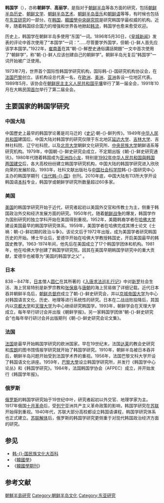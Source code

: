 {{noteTA
|G1=KOR
|G2=NSK
}}
'''韩国学'''（{{kor|k=한국학}}），亦称'''朝鲜学'''、'''高丽学'''，是指对于[[朝鲜半岛|朝鲜半岛]]等各方面的研究，包括[[朝鲜历史|朝鲜半岛历史]]、[[朝鲜文学|朝鲜文学]]、[[朝鲜艺术|朝鲜半岛艺术]]、[[朝鲜半岛传统音乐|朝鲜半岛音乐]]和[[朝鲜语|朝鲜语]]等等，有时候也包括在[[东亚研究|东亚研究]]的一部分。在[[大韩民国|韩国]]，[[韓國學中央硏究院|韓國學中央硏究院]]是研究韩国学最权威的机构。近年，随着韩国综合国力的增强和世界各地掀起[[韩流|韩流]]，韩国学也愈来愈受欢迎。

历史上，韩国学在朝鲜半岛多使用“东国”一词{{r|李得春}}。1896年5月30日，《[[皇城新闻|皇城新闻]]》发表的评论中首次使用了“本国学”一词：“……尽管要学外国学，但朝-{}-鲜人首先应该学本国学。”{{r|概论|page=3}}1922年，[[崔南善|崔南善]]在其“朝-{}-鮮歷史通俗講話開題”一文中首次使用了“朝鲜学”，称“朝-{}-鲜人应该创建自己的朝鲜学”。朝鲜半岛光复后“韩国学”一词开始被广泛使用{{r|李得春}}。

1973年7月，世界首个国际性韩国学研究机构，国际韩-{}-国研究机构协议会，在[[法国|法国]][[巴黎|巴黎]]创立。该机构设总代表一名，在[[欧洲|欧洲]]、[[美洲|美洲]]、[[亚洲|亚洲]]各设一位地区代表。1989年5月，该协会在[[朝鲜民主主义人民共和国|朝鲜民主主义人民共和国]][[平壤|平壤]]举行了第一届全会，1991年10月在大韩民国[[首尔|首尔]]举行了第二届全会。{{r|概论|page=26}}

==主要国家的韩国学研究==
===中国大陆===
中国歷史上最早的韩国学论著是司马迁的《[[史记|史记]]·朝-{}-鲜列传》。1949年[[中华人民共和国|中华人民共和国]]建国后，中国大陆对韩国学的研究仅限于东北地区[[延边大学|延边大学]]、[[吉林大学|吉林大学]]、吉林社科院、辽宁社科院，以及[[北京大学|北京大学]]朝鲜文化研究所、[[中央民族大学|中央民族大学]]朝鲜语系等研究机构。1979年，中国朝-{}-鲜史研究会成立，不定期出版《朝-{}-鲜史研究通讯》。1980年代随着韩国成为[[亚洲四小龙|亚洲四小龙]]，特别是[[1992年中韩建交|1992年中华人民共和国與韩国两国建交]]后，各大高校纷纷建立韩国学研究机构，中国大陆的韩国学研究进入欣欣向荣的发展阶段{{r|概论|page=17-18}}。1993年，社科文献出版社与[[中国社会科学院|中国社会科学院]]韩-{}-国研究中心主办的韩国学期刊《[[当代韩国_(期刊)|当代韩-{}-国]]》创刊{{r|当代}}。2010年底，中国大陆有113所大学开设韩国语[[本科|本科]]专业，韩国学或朝鲜学研究所数量超过60多家{{r|李忠辉}}。

===美国===
[[美国|美国]]的韩国学研究开始于近代，研究者起初以美国外交官和传教士为主，侧重于韩国政治外交和经济发展方面的研究。1950年代，随着[[朝鲜战争|朝鲜战争]]的爆发，韩国学作为国别研究的独立学科开始在美国得到重视。1952年，美籍韩裔学者{{lk|徐斗铢|서두수}}在[[哈佛大学|哈佛大学]]建设美国最早的韩国学研究体系。1959年，美国学者{{le|爱德华·瓦格纳|Edward Willett Wagner}}在哈佛完成其博士论文《士祸：朝-{}-鲜初期的政治斗争》。该论文后于1972年出版，成为美国学者研究韩国历史的开始。博士毕业后，爱德华开始在哈佛大学教授韩国史，开启美国最早的韩国史教学。1963-1974年间，他先后在美国成立了17个韩国学团体和机构{{r|概论|page=21}}。1981年，他在哈佛大学创建了韩国学研究院{{r|obitnyt}}。因其在美国早期韩国学研究中的重大贡献，爱德华也被尊为“美国的韩国学之父” {{r|Lee}}。

===日本===
838－847年，[[日本|日本]]僧人[[圆仁|圆仁]]在其所著的《[[入唐求法巡礼行记|入唐求法巡礼行记]]》中对[[新罗|新罗]]社会生活、海上贸易特别是新罗宗教和[[张保皋|张保皋]]与[[唐朝|唐朝]]的海上贸易做了详细记载。近代日本吞并朝鲜半岛后，[[朝鲜总督府|朝鲜总督府]]成立了朝-{}-鲜史研究会，并以[[京城帝国大学|京城帝国大学]]为中心对韩国语言文化、历史、地理等进行系统性的研究。日本在二战战败投降后，其国内以[[京都大学|京都大学]]和[[天理大学|天理大学]]为中心继续研究韩国学。1993年，朝鲜学会在天理大学成立，每年举行研讨会并出版《朝鲜学报》。另一家韩国学团体“朝-{}-鲜史研究会”也每年举行研讨会并出版期刊《朝-{}-鲜史研究会论文集》。{{r|概论|page=23}}

===法国===
[[法国|法国]]是最早开始韩国学研究的欧洲国家。早在19世纪末，法国[[达莱|达莱]]的教会史研究和[[库朗|库朗]]的图书馆情报学研究就开始了韩国学研究。1910年，朝鲜半岛被日本吞并后，朝鲜半岛问题开始受到法国学术界的重视。1956年，法国巴黎文科大学开设了韩国语文化讲座。1959年，[[巴黎大学_(1896年)|巴黎大學]]设立韩国学研究所，并发行《韩国学中心论丛》和《韩国学研究》。1984年，法国韩国学协会（AFPEC）成立，并开始发行《韩国学年报》。{{r|概论|page=23}}

===俄罗斯===
[[俄罗斯|俄罗斯]]的韩国学研究始于19世纪中叶，研究者起初以外交官、地理学家为主。1917年俄国[[十月革命|十月革命]]后，受[[列宁|列宁]]亚洲共产主义革命政策的影响，韩国学研究在[[苏联|苏联]]开始得到重视。1940年代，苏联大部分高校都设立韩国语课程，韩国学研究体系也正式建立。[[苏联解体|苏联解体]]后，俄罗斯的韩国学研究更侧重于对现代韩国政治经济方面的研究。{{r|概论|page=24}}

==参见==
*[[韩国民族文化大百科|韩-{}-国民族文化大百科]]
*《[[韓國學_(學術期刊)|韓國學]]》
*《[[韓國學期刊|韓國學期刊]]》

==参考文献==
{{Reflist|refs=
<ref name="概论" >{{cite book |language = | author1=魏志江 等著 | author2 =   | title =《韩国学概论》 | date =2008年9月 | location =广州 | publisher = 中山大学出版社  |ISBN =978-7-306-03167-9}}</ref>
<ref name="当代">{{cite web |url=https://www.kuaiqikan.com/dang-dai-han-guo/ |title=当代韩国 |publisher=社科文献出版社 |accessdate=2022-03-13}}</ref>
<ref name="李忠辉">{{cite journal |title=中国韩国学研究的现状, 特征与趋势——基于1998-2010 年CSSCI 数据  |author1=李忠辉 | author2=肖霞|journal=《当代韩国》 |issue=2012年第3期 }}</ref>
<ref name="李得春">{{cite journal |title=韩国学和中国的韩国学  |author=李得春 | coauthors = |journal=《东疆学刊》 |issue=2006年7月第23卷第3期 }}</ref>
<ref name=obitnyt>{{Cite web|first=Eric|last=Pace|url=http://www.nytimes.com/2001/12/26/world/edward-wagner-77-an-expert-at-harvard-in-early-korean-life.html|title=Edward Wagner, 77, an Expert At Harvard in Early Korean Life|location=New York|access-date=2015-05-27|work=The New York Times|date=2001-12-26|archive-url=https://web.archive.org/web/20150527175458/http://www.nytimes.com/2001/12/26/world/edward-wagner-77-an-expert-at-harvard-in-early-korean-life.html|archive-date=2015-05-27}}</ref>
<ref name= Lee >{{Cite web|last=Lee|first=Hoon-sang|date=August 2013|url=http://sakuramochi-jp.blogspot.com/2013/08/edward-w-wagner-1924-2001-by-lee-hoon.html|title=EDWARD W. WAGNER 1924 - 2001|access-date=2016-03-04|publisher=BlogSpot|archive-url=https://web.archive.org/web/20160304125909/http://sakuramochi-jp.blogspot.com/2013/08/edward-w-wagner-1924-2001-by-lee-hoon.html|archive-date=2016-03-04}}</ref>
}}


{{韩国主题}}


[[Category:朝鮮半島研究|]]
[[Category:朝鲜半岛文化|Category:朝鲜半岛文化]]
[[Category:东亚研究|Category:东亚研究]]